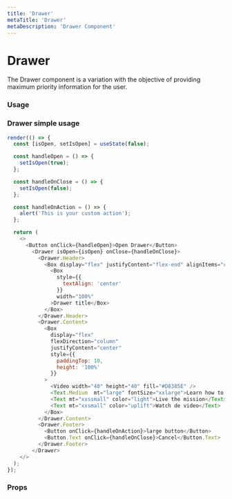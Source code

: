 ```yaml
---
title: 'Drawer'
metaTitle: 'Drawer'
metaDescription: 'Drawer Component'
---
```


# Drawer

The Drawer component is a variation with the objective of providing maximum priority information for the user.

### Usage

### Drawer simple usage

```javascript state
render(() => {
  const [isOpen, setIsOpen] = useState(false);

  const handleOpen = () => {
    setIsOpen(true);
  };

  const handleOnClose = () => {
    setIsOpen(false);
  };

  const handleOnAction = () => {
    alert('This is your custom action');
  };

  return (
    <>
      <Button onClick={handleOpen}>Open Drawer</Button>
        <Drawer isOpen={isOpen} onClose={handleOnClose}>
          <Drawer.Header>
            <Box display="flex" justifyContent="flex-end" alignItems="center" width="100%">
              <Box
                style={{
                  textAlign: 'center'
                }}
                width="100%"
              >Drawer title</Box>
            </Box>
          </Drawer.Header>
          <Drawer.Content>
            <Box
              display="flex"
              flexDirection="column"
              justifyContent="center"
              style={{
                paddingTop: 10,
                height: '100%'
              }}
            >
              <Video width="40" height="40" fill="#D8385E" />
              <Text.Medium  mt="large" fontSize="xxlarge">Learn how to edit this area</Text.Medium>
              <Text mt="xxssmall" color="light">Live the mission</Text>
              <Text mt="xxsmall" color="uplift">Watch de video</Text>
            </Box>
          </Drawer.Content>
          <Drawer.Footer>
            <Button onClick={handleOnAction}>large button</Button>
            <Button.Text onClick={handleOnClose}>Cancel</Button.Text>
          </Drawer.Footer>
        </Drawer>
    </>
  );
});
```

### Props

<PropsTable component="Drawer" platform="web" />
